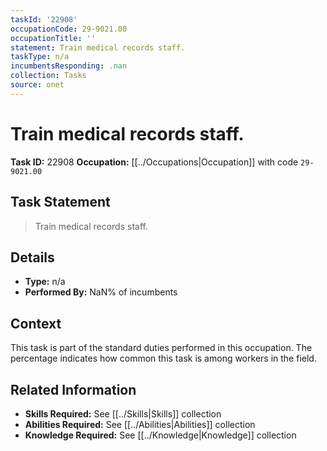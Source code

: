```yaml
---
taskId: '22908'
occupationCode: 29-9021.00
occupationTitle: ''
statement: Train medical records staff.
taskType: n/a
incumbentsResponding: .nan
collection: Tasks
source: onet
---
```

# Train medical records staff.

**Task ID:** 22908
**Occupation:** [[../Occupations|Occupation]] with code `29-9021.00`

## Task Statement

> Train medical records staff.

## Details

- **Type:** n/a
- **Performed By:** NaN% of incumbents

## Context

This task is part of the standard duties performed in this occupation. The percentage indicates how common this task is among workers in the field.

## Related Information

- **Skills Required:** See [[../Skills|Skills]] collection
- **Abilities Required:** See [[../Abilities|Abilities]] collection
- **Knowledge Required:** See [[../Knowledge|Knowledge]] collection
